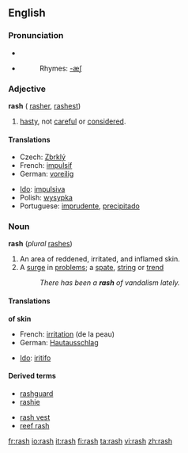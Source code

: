 ==English==

===Pronunciation===
*{{IPA|/ræʃ/}}
*{{audio|en-us-rash.ogg|Audio (US)}}
*:Rhymes: [[Rhymes:English:-æʃ|-æʃ]]

===Adjective===
'''rash''' ({{compare}} [[rasher]], {{super}} [[rashest]])

#[[hasty]], not [[careful]] or [[considered]].

====Translations====
{{top}}
*Czech: [[Zbrklý]]
*French: [[impulsif]]
*German: [[voreilig]]
{{mid}}
*[[Ido]]: [[impulsiva]]
*Polish: [[wysypka]] {{f}}
*Portuguese: [[imprudente]], [[precipitado]]
{{bottom}}

===Noun===
'''rash''' (''plural'' [[rashes]])

#An area of reddened, irritated, and inflamed skin.
#A [[surge]] in [[problem]]s; a [[spate]], [[string]] or [[trend]]
#:''There has been a '''rash''' of vandalism lately.''

====Translations====
'''of skin'''
{{top}}
*French: [[irritation]] (de la peau)
*German: [[Hautausschlag]]
{{mid}}
*[[Ido]]: [[iritar|iritifo]]
{{bottom}}

====Derived terms====
{{top2}}
*[[rashguard]]
*[[rashie]]
{{mid2}}
*[[rash vest]]
*[[reef rash]]
{{bottom}}

[[fr:rash]]
[[io:rash]]
[[it:rash]]
[[fi:rash]]
[[ta:rash]]
[[vi:rash]]
[[zh:rash]]